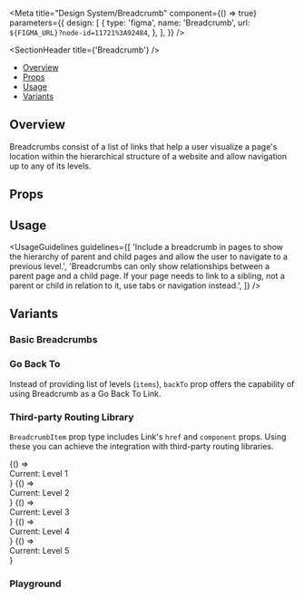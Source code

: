 
<Meta
  title="Design System/Breadcrumb"
  component={() => true}
  parameters={{
    design: [
      {
        type: 'figma',
        name: 'Breadcrumb',
        url: `${FIGMA_URL}?node-id=11721%3A92484`,
      },
    ],
  }}
/>

<SectionHeader title={'Breadcrumb'} />

- [Overview](#overview)
- [Props](#props)
- [Usage](#usage)
- [Variants](#variants)

## Overview

Breadcrumbs consist of a list of links that help a user visualize a page's location within the hierarchical structure of a website and allow navigation up to any of its levels.

## Props

<Props of={Breadcrumb} />

## Usage

<UsageGuidelines
  guidelines={[
    'Include a breadcrumb in pages to show the hierarchy of parent and child pages and allow the user to navigate to a previous level.',
    'Breadcrumbs can only show relationships between a parent page and a child page. If your page needs to link to a sibling, not a parent or child in relation to it, use tabs or navigation instead.',
  ]}
/>

## Variants

### Basic Breadcrumbs

<Preview>
  <Story name="Basic Breadcrumbs">
    <Stack>
      <Breadcrumb
        items={[
          { href: '/first-level', label: 'Level 1' },
          { href: '/second-level', label: 'Level 2' },
          { href: '/third-level', label: 'Level 3' },
          { href: '/forth-level', label: 'Level 4' },
          { href: '/fifth-level', label: 'Level 5' },
        ]}
      />
    </Stack>
  </Story>
</Preview>

### Go Back To

Instead of providing list of levels (`items`), `backTo` prop offers the capability of using Breadcrumb as a Go Back To Link.

<Preview>
  <Story name="Go Back To">
    <Stack>
      <Breadcrumb backTo={{ href: '/first-level', label: 'Level 1' }} />
    </Stack>
  </Story>
</Preview>

### Third-party Routing Library

`BreadcrumbItem` prop type includes Link's `href` and `component` props. Using these you can achieve the integration with third-party routing libraries.

<Preview>
  <Story name="Third-party Routing Library">
    <Stack>
      <Router>
        <Breadcrumb
          items={[
            { href: '/first-level', label: 'Level 1', component: RouterLink },
            { href: '/second-level', label: 'Level 2', component: RouterLink },
            { href: '/third-level', label: 'Level 3', component: RouterLink },
            { href: '/forth-level', label: 'Level 4', component: RouterLink },
            { href: '/fifth-level', label: 'Level 5', component: RouterLink },
          ]}
        />
        <Switch>
          <Route path="/first-level">
            {() => <div style={{ marginTop: '8px' }}>Current: Level 1</div>}
          </Route>
          <Route path="/second-level">
            {() => <div style={{ marginTop: '8px' }}>Current: Level 2</div>}
          </Route>
          <Route path="/third-level">
            {() => <div style={{ marginTop: '8px' }}>Current: Level 3</div>}
          </Route>
          <Route path="/forth-level">
            {() => <div style={{ marginTop: '8px' }}>Current: Level 4</div>}
          </Route>
          <Route path="/fifth-level">
            {() => <div style={{ marginTop: '8px' }}>Current: Level 5</div>}
          </Route>
        </Switch>
      </Router>
    </Stack>
  </Story>
</Preview>

### Playground

<Preview>
  <Story name="Playground">
    <Stack>
      <BreadcrumbShowcase
        initData={[
          { href: '/first-level', label: 'Level 1' },
          { href: '/second-level', label: 'Level 2' },
        ]}
      />
    </Stack>
  </Story>
</Preview>
